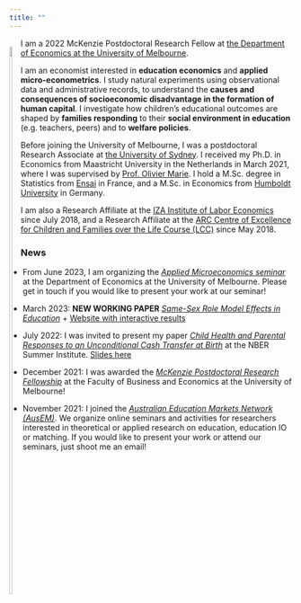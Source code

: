 ```yaml
---
title: ""
---
```



<div style= "float:left; position: relative; top: 0px; margin-right:0px; margin-bottom:0px">
  <img src="files/AdG_ID.png" style="width:50%">
</div>

I am a 2022 McKenzie Postdoctoral Research Fellow at <a href="https://fbe.unimelb.edu.au/economics" target="_blank">the Department of Economics at the University of Melbourne</a>.\ 

I am an economist interested in **education economics** and **applied micro-econometrics**. I study natural experiments using observational data and administrative records, to understand the **causes and consequences of socioeconomic disadvantage in the formation of human capital**. I investigate how children's educational outcomes are shaped by **families responding** to their **social environment in education** (e.g. teachers, peers) and to **welfare policies**.\  

Before joining the University of Melbourne, I was a postdoctoral Research Associate at <a href="https://www.sydney.edu.au/arts/schools/school-of-economics.html" target="_blank">the University of Sydney</a>. I received my Ph.D. in Economics from Maastricht University in the Netherlands in March 2021, where I was supervised by <a href="https://sites.google.com/site/oliviermarie/" target="_blank">Prof. Olivier Marie</a>. I hold a M.Sc. degree in Statistics from <a href="http://ensai.fr/en/" target="_blank">Ensai</a> in France, and a M.Sc. in Economics from <a href="https://www.wiwi.hu-berlin.de/en/mainpage" target="_blank">Humboldt University</a> in Germany.\

I am also a Research Affiliate at the <a href="https://www.iza.org" target="_blank">IZA Institute of Labor Economics</a>  since July 2018, and a Research Affiliate at the <a href="https://www.lifecoursecentre.org.au" target="_blank">ARC Centre of Excellence for Children and Families over the Life Course (LCC)</a> since May 2018. \


### News 

- From June 2023, I am organizing the <span style="text-decoration:underline">*Applied Microeconomics seminar*</span> at the Department of Economics at the University of Melbourne. Please get in touch if you would like to present your work at our seminar! 

- March 2023: **NEW WORKING PAPER** <a href="https://adegendre.github.io/papers/deGendre_Feld_Salamanca_Zoelitz_2023.pdf" target="_blank">*Same-Sex Role Model Effects in Education*</a> + <a href="https://www.role-model-effects.com" target="_blank">Website with interactive results</a>

- July 2022: I was invited to present my paper <a href="https://adegendre.github.io/papers/deGendre_Lynch_Meunier_Pilkington_Schurer_2021_IZA_dp14693.pdf" target="_blank">*Child Health and Parental Responses to an Unconditional Cash Transfer at Birth*</a> at the NBER Summer Institute. [Slides here](https://adegendre.github.io/papers/de_Gendre_NBER_SI_2022.pdf)

- December 2021: I was awarded the <span style="text-decoration:underline">*McKenzie Postdoctoral Research Fellowship*</span> at the Faculty of Business and Economics at the University of Melbourne! 

- November 2021: I joined the <a href="https://sites.google.com/view/ausemnetwork/" target="_blank">*Australian Education Markets Network (AusEM)*</a>. We organize online seminars and activities for researchers interested in theoretical or applied research on education, education IO or matching. If you would like to present your work or attend our seminars, just shoot me an email! 


<!--

- September 2021: New working paper available: [Child Health and Parental Responses to an Unconditional Cash Transfer at Birth](https://adegendre.github.io/papers/deGendre_Lynch_Meunier_Pilkington_Schurer_2021_IZA_dp14693.pdf), with <a href="https://www.stefanie-schurer.com" target="_blank">Stefanie Schurer</a>.

- August 2021: New working paper available: [From Subsidies to Loans: The Effects of a National Student Finance Reform on the Choices of Secondary School Students](https://adegendre.github.io/papers/deGendre_Kabatek_2021_IZA_dp14686.pdf), with <a href="https://www.jankabatek.com" target="_blank">Jan Kab&aacute;tek</a>.

- April 2021: I successfully defended my thesis at the University of Maastricht. 

- December 2020: New working paper available: [On the Mechanisms of Ability Peer Effects](http://ftp.iza.org/dp13938.pdf), with <a href="https://sites.google.com/view/nsalamanca/home" target="_blank">Nicol&aacute;s Salamanca</a>.  

-->




<!--
Access a link hosted on Github: <a href="https://adegendre.github.io/files/AdG_CV.pdf">my CV here</a>.

https://findanexpert.unimelb.edu.au/profile/792067-alexandra-de-gendre

I exploit natural experiments, and analyze complex survey data and large-scale administrative records from the Netherlands, Taiwan, Spain, and Australia using applied econometric methods for causal inference. Another theme of my research focuses on empirical issues arising with natural experiments and observational data, such as identifying partial non-compliance to cluster treatment assignment in natural experiments or aggregating estimates across studies.

-->

